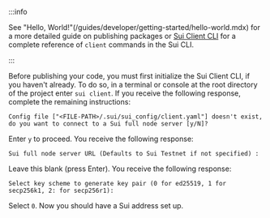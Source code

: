:::info 

See "Hello, World!"(/guides/developer/getting-started/hello-world.mdx) for a more detailed guide on publishing packages or [Sui Client CLI](/references/cli/client.mdx) for a complete reference of `client` commands in the Sui CLI.

:::

Before publishing your code, you must first initialize the Sui Client CLI, if you haven't already. To do so, in a terminal or console at the root directory of the project enter `sui client`. If you receive the following response, complete the remaining instructions:

```
Config file ["<FILE-PATH>/.sui/sui_config/client.yaml"] doesn't exist, do you want to connect to a Sui full node server [y/N]?
```

Enter `y` to proceed. You receive the following response:

```
Sui full node server URL (Defaults to Sui Testnet if not specified) :
```

Leave this blank (press Enter). You receive the following response:

```
Select key scheme to generate key pair (0 for ed25519, 1 for secp256k1, 2: for secp256r1):
```

Select `0`. Now you should have a Sui address set up.

